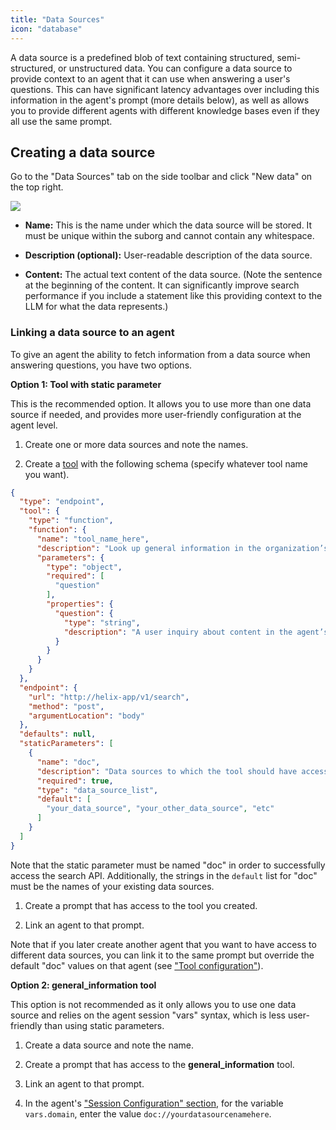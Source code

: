 ```yaml
---
title: "Data Sources"
icon: "database"
---
```


A data source is a predefined blob of text containing structured, semi-structured, or unstructured data. You can configure a data source to provide context to an agent that it can use when answering a user's questions. This can have significant latency advantages over including this information in the agent's prompt (more details below), as well as allows you to provide different agents with different knowledge bases even if they all use the same prompt.

## Creating a data source

Go to the "Data Sources" tab on the side toolbar and click "New data" on the top right.

![](/mintlify/images/new_data_source_create.jpg)

* **Name:** This is the name under which the data source will be stored. It must be unique within the suborg and cannot contain any whitespace.

* **Description (optional):** User-readable description of the data source.

* **Content:** The actual text content of the data source. (Note the sentence at the beginning of the content. It can significantly improve search performance if you include a statement like this providing context to the LLM for what the data represents.)

### Linking a data source to an agent

To give an agent the ability to fetch information from a data source when answering questions, you have two options.

**Option 1: Tool with static parameter**

This is the recommended option. It allows you to use more than one data source if needed, and provides more user-friendly configuration at the agent level.

1. Create one or more data sources and note the names.

2. Create a [tool](/Resources/Tools) with the following schema (specify whatever tool name you want).

```json
{
  "type": "endpoint",
  "tool": {
    "type": "function",
    "function": {
      "name": "tool_name_here",
      "description": "Look up general information in the organization’s documentation data sources. Returns an answer and a reference URL. Usually do not include the reference URL in the spoken response.",
      "parameters": {
        "type": "object",
        "required": [
          "question"
        ],
        "properties": {
          "question": {
            "type": "string",
            "description": "A user inquiry about content in the agent’s documents, e.g. Which forms do I need for my application?"
          }
        }
      }
    }
  },
  "endpoint": {
    "url": "http://helix-app/v1/search",
    "method": "post",
    "argumentLocation": "body"
  },
  "defaults": null,
  "staticParameters": [
    {
      "name": "doc",
      "description": "Data sources to which the tool should have access",
      "required": true,
      "type": "data_source_list",
      "default": [
        "your_data_source", "your_other_data_source", "etc"
      ]
    }
  ]
}
```

Note that the static parameter must be named "doc" in order to successfully access the search API. Additionally, the strings in the `default` list for "doc" must be the names of your existing data sources.

1. Create a prompt that has access to the tool you created.

2. Link an agent to that prompt.

Note that if you later create another agent that you want to have access to different data sources, you can link it to the same prompt but override the default "doc" values on that agent (see ["Tool configuration"](/workspaces/ToolConfig)).

**Option 2: general\_information tool**

This option is not recommended as it only allows you to use one data source and relies on the agent session "vars" syntax, which is less user-friendly than using static parameters.

1. Create a data source and note the name.

2. Create a prompt that has access to the **general\_information** tool.

3. Link an agent to that prompt.

4. In the agent's ["Session Configuration" section](/workspaces/Agents), for the variable `vars.domain`, enter the value `doc://yourdatasourcenamehere`.